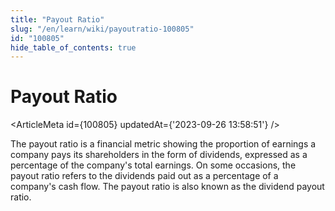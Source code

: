 ```yaml
---
title: "Payout Ratio"
slug: "/en/learn/wiki/payoutratio-100805"
id: "100805"
hide_table_of_contents: true
---
```



# Payout Ratio

<ArticleMeta id={100805} updatedAt={'2023-09-26 13:58:51'} />
<div className='border-solid border-b border-t-0 my-4 border-[var(--ifm-color-gray-300)]' />

The payout ratio is a financial metric showing the proportion of earnings a company pays its shareholders in the form of dividends, expressed as a percentage of the company's total earnings. On some occasions, the payout ratio refers to the dividends paid out as a percentage of a company's cash flow. The payout ratio is also known as the dividend payout ratio.
